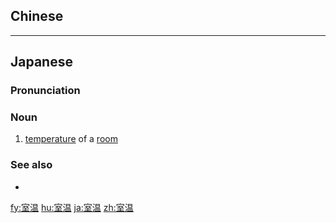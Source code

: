 {{also|室溫}}
==Chinese==
{{zh-see|室溫}}

----

==Japanese==
{{ja-kanjitab|しつ|おん|yomi=o}}
{{wikipedia|lang=ja}}

===Pronunciation===
{{ja-pron|しつおん|y=o}}

===Noun===
{{ja-noun|しつおん}}

# [[temperature]] of a [[room]]
#: {{ja-usex|'''室温'''を一定に保つ|'''しつおん''' を いってい に たもつ|to keep a room at a fixed temperature}}

===See also===
* {{ja-r|常温|じょうおん|[[room temperature]] {{gloss|normal temperature}}}}

[[fy:室温]]
[[hu:室温]]
[[ja:室温]]
[[zh:室温]]